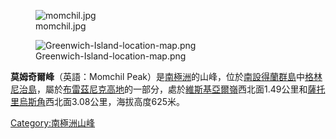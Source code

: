 [[Image:momchil.jpg|right]]

{{coord|62|32|10|S|59|41|02|W|type:mountain|display=title}}

[[Image:Greenwich-Island-location-map.png|thumb]]

'''莫姆奇爾峰'''（英語：Momchil Peak）是[[南極洲|南極洲]]的山峰，位於[[南設得蘭群島|南設得蘭群島]]中[[格林尼治島|格林尼治島]]，屬於[[布雷茲尼克高地|布雷茲尼克高地]]的一部分，處於[[維斯基亞爾嶺|維斯基亞爾嶺]]西北面1.49公里和[[薩托里烏斯角|薩托里烏斯角]]西北面3.08公里，海拔高度625米。

{{Antarctica-geo-stub}}
[[Category:南極洲山峰|Category:南極洲山峰]]